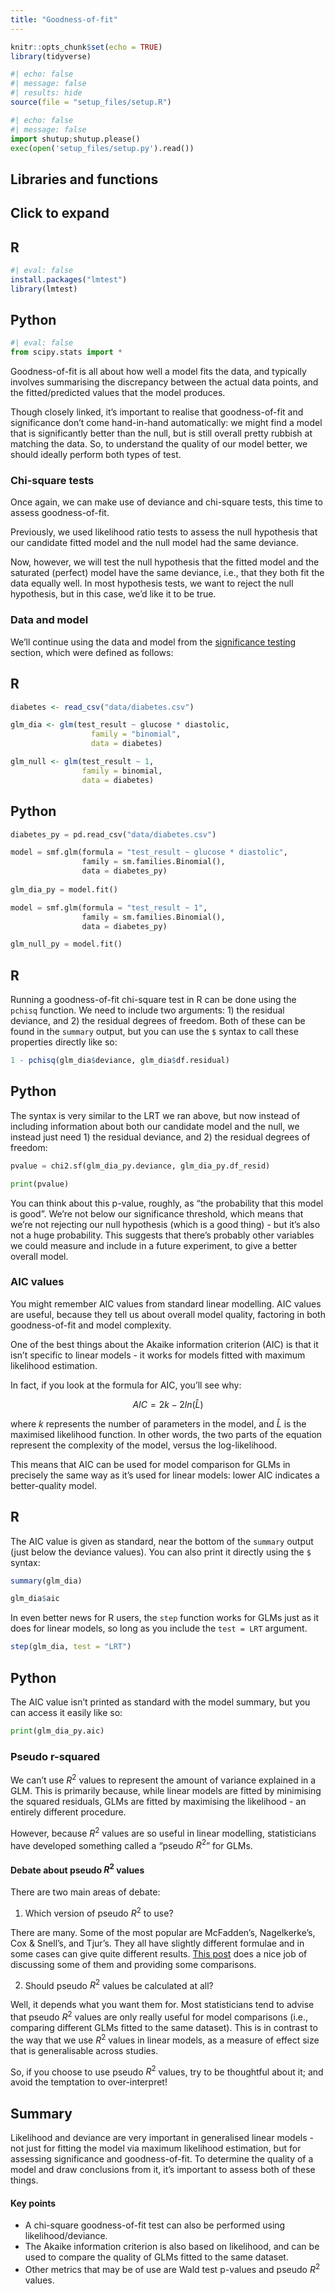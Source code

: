 ```yaml
---
title: "Goodness-of-fit"
---
```


```r
knitr::opts_chunk$set(echo = TRUE)
library(tidyverse)
```

```r
#| echo: false
#| message: false
#| results: hide
source(file = "setup_files/setup.R")
```

```python
#| echo: false
#| message: false
import shutup;shutup.please()
exec(open('setup_files/setup.py').read())
```


## Libraries and functions

::: {.callout-note collapse="true"}
## Click to expand

::: {.panel-tabset group="language"}
## R
```r
#| eval: false
install.packages("lmtest")
library(lmtest)
```
## Python
```python
#| eval: false
from scipy.stats import *
```
:::

:::

Goodness-of-fit is all about how well a model fits the data, and typically involves summarising the discrepancy between the actual data points, and the fitted/predicted values that the model produces.

Though closely linked, it's important to realise that goodness-of-fit and significance don't come hand-in-hand automatically: we might find a model that is significantly better than the null, but is still overall pretty rubbish at matching the data. So, to understand the quality of our model better, we should ideally perform both types of test. 

### Chi-square tests

Once again, we can make use of deviance and chi-square tests, this time to assess goodness-of-fit.

Previously, we used likelihood ratio tests to assess the null hypothesis that our candidate fitted model and the null model had the same deviance.

Now, however, we will test the null hypothesis that the fitted model and the saturated (perfect) model have the same deviance, i.e., that they both fit the data equally well. In most hypothesis tests, we want to reject the null hypothesis, but in this case, we'd like it to be true.

### Data and model

We'll continue using the data and model from the [significance testing](significance-testing.qmd) section, which were defined as follows:

::: {.panel-tabset group="language"}
## R

```r
diabetes <- read_csv("data/diabetes.csv")
```

```r
glm_dia <- glm(test_result ~ glucose * diastolic,
                  family = "binomial",
                  data = diabetes)

glm_null <- glm(test_result ~ 1, 
                family = binomial, 
                data = diabetes)
```

## Python

```python
diabetes_py = pd.read_csv("data/diabetes.csv")
```

```python
model = smf.glm(formula = "test_result ~ glucose * diastolic", 
                family = sm.families.Binomial(), 
                data = diabetes_py)
                
glm_dia_py = model.fit()

model = smf.glm(formula = "test_result ~ 1",
                family = sm.families.Binomial(),
                data = diabetes_py)

glm_null_py = model.fit()
```
:::

::: {.panel-tabset group="language"}
## R

Running a goodness-of-fit chi-square test in R can be done using the `pchisq` function. We need to include two arguments: 1) the residual deviance, and 2) the residual degrees of freedom. Both of these can be found in the `summary` output, but you can use the `$` syntax to call these properties directly like so:

```r
1 - pchisq(glm_dia$deviance, glm_dia$df.residual)
```

## Python

The syntax is very similar to the LRT we ran above, but now instead of including information about both our candidate model and the null, we instead just need 1) the residual deviance, and 2) the residual degrees of freedom:

```python
pvalue = chi2.sf(glm_dia_py.deviance, glm_dia_py.df_resid)

print(pvalue)
```
:::

You can think about this p-value, roughly, as "the probability that this model is good". We're not below our significance threshold, which means that we're not rejecting our null hypothesis (which is a good thing) - but it's also not a huge probability. This suggests that there's probably other variables we could measure and include in a future experiment, to give a better overall model.

### AIC values

You might remember AIC values from standard linear modelling. AIC values are useful, because they tell us about overall model quality, factoring in both goodness-of-fit and model complexity.

One of the best things about the Akaike information criterion (AIC) is that it isn't specific to linear models - it works for models fitted with maximum likelihood estimation.

In fact, if you look at the formula for AIC, you'll see why:

$$
AIC = 2k - 2ln(\hat{L})
$$

where $k$ represents the number of parameters in the model, and $\hat{L}$ is the maximised likelihood function. In other words, the two parts of the equation represent the complexity of the model, versus the log-likelihood.

This means that AIC can be used for model comparison for GLMs in precisely the same way as it's used for linear models: lower AIC indicates a better-quality model.

::: {.panel-tabset group="language"}
## R

The AIC value is given as standard, near the bottom of the `summary` output (just below the deviance values). You can also print it directly using the `$` syntax:

```r
summary(glm_dia)

glm_dia$aic
```

In even better news for R users, the `step` function works for GLMs just as it does for linear models, so long as you include the `test = LRT` argument.

```r
step(glm_dia, test = "LRT")
```

## Python

The AIC value isn't printed as standard with the model summary, but you can access it easily like so:

```python
print(glm_dia_py.aic)
```
:::

### Pseudo r-squared

We can't use $R^2$ values to represent the amount of variance explained in a GLM. This is primarily because, while linear models are fitted by minimising the squared residuals, GLMs are fitted by maximising the likelihood - an entirely different procedure.

However, because $R^2$ values are so useful in linear modelling, statisticians have developed something called a "pseudo $R^2$" for GLMs.

::: {.callout-note}
#### Debate about pseudo $R^2$ values

There are two main areas of debate:

1. Which version of pseudo $R^2$ to use? 

There are many. Some of the most popular are McFadden's, Nagelkerke's, Cox & Snell's, and Tjur's. They all have slightly different formulae and in some cases can give quite different results. [This post](https://stats.oarc.ucla.edu/other/mult-pkg/faq/general/faq-what-are-pseudo-r-squareds/) does a nice job of discussing some of them and providing some comparisons.

2. Should pseudo $R^2$ values be calculated at all? 

Well, it depends what you want them for. Most statisticians tend to advise that pseudo $R^2$ values are only really useful for model comparisons (i.e., comparing different GLMs fitted to the same dataset). This is in contrast to the way that we use $R^2$ values in linear models, as a measure of effect size that is generalisable across studies.

So, if you choose to use pseudo $R^2$ values, try to be thoughtful about it; and avoid the temptation to over-interpret! 
:::

## Summary

Likelihood and deviance are very important in generalised linear models - not just for fitting the model via maximum likelihood estimation, but for assessing significance and goodness-of-fit. To determine the quality of a model and draw conclusions from it, it's important to assess both of these things.

::: {.callout-tip}
#### Key points
- A chi-square goodness-of-fit test can also be performed using likelihood/deviance.
- The Akaike information criterion is also based on likelihood, and can be used to compare the quality of GLMs fitted to the same dataset.
- Other metrics that may be of use are Wald test p-values and pseudo $R^2$ values.
:::
